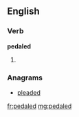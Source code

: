 ==English==

===Verb===
'''pedaled'''

# {{US}} {{past of|[[pedal]]}}

===Anagrams===
* [[pleaded#English|pleaded]]

[[fr:pedaled]]
[[mg:pedaled]]